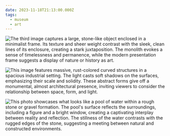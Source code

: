```yaml
---
date: 2023-11-18T21:13:00.000Z
tags:
  - museum
  - art
---
```

![The third image captures a large, stone-like object enclosed in a minimalist frame. Its texture and sheer weight contrast with the sleek, clean lines of its enclosure, creating a stark juxtaposition. The monolith evokes a sense of timelessness and permanence, while the modern presentation frame suggests a display of nature or history as art.](/assets/art/20231118-IMG_7865.jpg "<i>Negative Megalith #5</i>, by Michael Heizer")

![This image features massive, rust-colored curved structures in a spacious industrial setting. The light casts soft shadows on the surfaces, emphasizing their scale and solidity. These abstract forms give off a monumental, almost architectural presence, inviting viewers to consider the relationship between space, form, and light.](/assets/art/20231118-IMG_7930.jpg "<i>Torqued Ellipses</i>, by Richard Serra")

![This photo showcases what looks like a pool of water within a rough stone or gravel formation. The pool's surface reflects the surroundings, including a figure and a bright window, creating a captivating interplay between reality and reflection. The stillness of the water contrasts with the rugged edges of the stone, suggesting a meeting between natural and constructed environments.](/assets/art/20231118-IMG_7850.jpg "<i>Closed Mirror Square</i>, by Robert Smithson")
